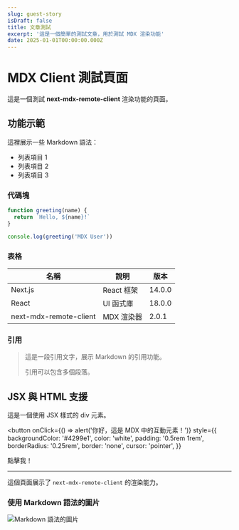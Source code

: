 ```yaml
---
slug: guest-story
isDraft: false
title: 文章測試
excerpt: '這是一個簡單的測試文章，用於測試 MDX 渲染功能'
date: 2025-01-01T00:00:00.000Z
---
```


# MDX Client 測試頁面

這是一個測試 **next-mdx-remote-client** 渲染功能的頁面。

## 功能示範

這裡展示一些 Markdown 語法：

- 列表項目 1
- 列表項目 2
- 列表項目 3

### 代碼塊

```javascript
function greeting(name) {
  return `Hello, ${name}!`
}

console.log(greeting('MDX User'))
```

### 表格

| 名稱                   | 說明       | 版本   |
| ---------------------- | ---------- | ------ |
| Next.js                | React 框架 | 14.0.0 |
| React                  | UI 函式庫  | 18.0.0 |
| next-mdx-remote-client | MDX 渲染器 | 2.0.1  |

### 引用

> 這是一段引用文字，展示 Markdown 的引用功能。
>
> 引用可以包含多個段落。

## JSX 與 HTML 支援

<div
  style={{
    padding: '1rem',
    backgroundColor: '#f0f0f0',
    borderRadius: '0.5rem',
    marginBottom: '1rem',
  }}
>
  這是一個使用 JSX 樣式的 div 元素。
</div>

<button
  onClick={() => alert('你好，這是 MDX 中的互動元素！')}
  style={{
    backgroundColor: '#4299e1',
    color: 'white',
    padding: '0.5rem 1rem',
    borderRadius: '0.25rem',
    border: 'none',
    cursor: 'pointer',
  }}
>
  點擊我！
</button>

---

這個頁面展示了 `next-mdx-remote-client` 的渲染能力。

### 使用 Markdown 語法的圖片

![Markdown 語法的圖片](/images/sample-image.png)
